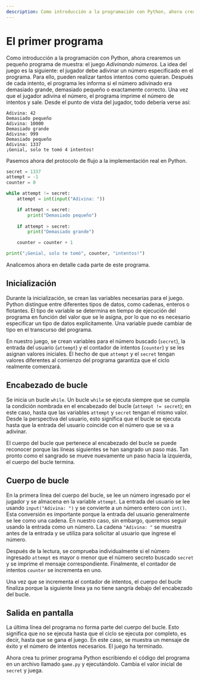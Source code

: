 ```yaml
---
description: Como introducción a la programación con Python, ahora crearemos un pequeño programa de muestra.
---
```

# El primer programa

Como introducción a la programación con Python, ahora crearemos un pequeño programa de muestra: el juego *Adivinando números*. La idea del juego es la siguiente: el jugador debe adivinar un número especificado en el programa. Para ello, pueden realizar tantos intentos como quieran. Después de cada intento, el programa les informa si el número adivinado era demasiado grande, demasiado pequeño o exactamente correcto. Una vez que el jugador adivina el número, el programa imprime el número de intentos y sale. Desde el punto de vista del jugador, todo debería verse así:

```plaintext filename="Terminal"
Adivina: 42
Demasiado pequeño
Adivina: 10000
Demasiado grande
Adivina: 999
Demasiado pequeño
Adivina: 1337
¡Genial, solo te tomó 4 intentos!
```

Pasemos ahora del protocolo de flujo a la implementación real en Python.

```python filename="Python" showLineNumbers
secret = 1337
attempt = -1
counter = 0

while attempt != secret:
    attempt = int(input("Adivina: "))

    if attempt < secret:
        print("Demasiado pequeño")
    
    if attempt > secret:
        print("Demasiado grande")

    counter = counter + 1

print("¡Genial, solo te tomó", counter, "intentos!")
```

Analicemos ahora en detalle cada parte de este programa.

## Inicialización

Durante la inicialización, se crean las variables necesarias para el juego. Python distingue entre diferentes tipos de datos, como cadenas, enteros o flotantes. El tipo de variable se determina en tiempo de ejecución del programa en función del valor que se le asigna, por lo que no es necesario especificar un tipo de datos explícitamente. Una variable puede cambiar de tipo en el transcurso del programa.

En nuestro juego, se crean variables para el número buscado (`secret`), la entrada del usuario (`attempt`) y el contador de intentos (`counter`) y se les asignan valores iniciales. El hecho de que `attempt` y el `secret` tengan valores diferentes al comienzo del programa garantiza que el ciclo realmente comenzará.

## Encabezado de bucle

Se inicia un bucle `while`. Un bucle `while` se ejecuta siempre que se cumpla la condición nombrada en el encabezado del bucle (`attempt != secret`); en este caso, hasta que las variables `attempt` y `secret` tengan el mismo valor. Desde la perspectiva del usuario, esto significa que el bucle se ejecuta hasta que la entrada del usuario coincide con el número que se va a adivinar.

El cuerpo del bucle que pertenece al encabezado del bucle se puede reconocer porque las líneas siguientes se han sangrado un paso más. Tan pronto como el sangrado se mueve nuevamente un paso hacia la izquierda, el cuerpo del bucle termina.

## Cuerpo de bucle

En la primera línea del cuerpo del bucle, se lee un número ingresado por el jugador y se almacena en la variable `attempt`. La entrada del usuario se lee usando `input("Adivina: ")` y se convierte a un número entero con `int()`. Esta conversión es importante porque la entrada del usuario generalmente se lee como una cadena. En nuestro caso, sin embargo, queremos seguir usando la entrada como un número. La cadena `"Adivina: "` se muestra antes de la entrada y se utiliza para solicitar al usuario que ingrese el número.

Después de la lectura, se comprueba individualmente si el número ingresado `attempt` es mayor o menor que el número secreto buscado `secret` y se imprime el mensaje correspondiente. Finalmente, el contador de intentos `counter` se incrementa en uno.

Una vez que se incrementa el contador de intentos, el cuerpo del bucle finaliza porque la siguiente línea ya no tiene sangría debajo del encabezado del bucle.

## Salida en pantalla

La última línea del programa no forma parte del cuerpo del bucle. Esto significa que no se ejecuta hasta que el ciclo se ejecuta por completo, es decir, hasta que se gana el juego. En este caso, se muestra un mensaje de éxito y el número de intentos necesarios. El juego ha terminado.

Ahora crea tu primer programa Python escribiendo el código del programa en un archivo llamado `game.py` y ejecutándolo. Cambia el valor inicial de `secret` y juega.
